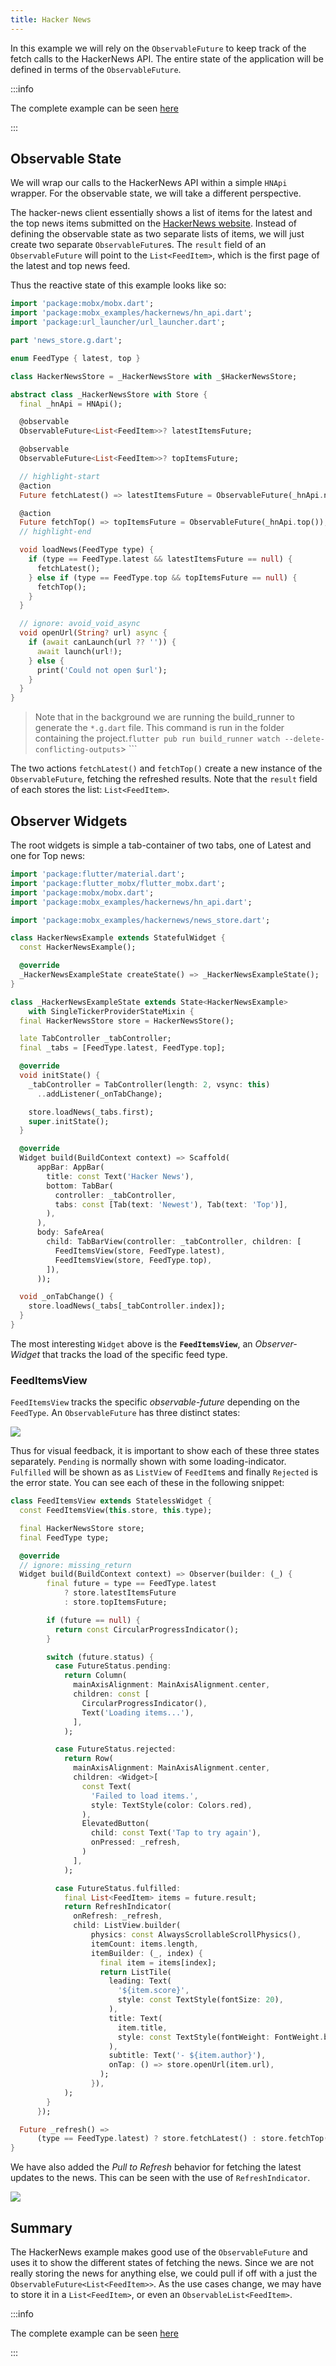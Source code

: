 ```yaml
---
title: Hacker News
---
```



In this example we will rely on the `ObservableFuture` to keep track of the
fetch calls to the HackerNews API. The entire state of the application will be
defined in terms of the `ObservableFuture`.

:::info

The complete example can be seen
[here](https://github.com/mobxjs/mobx.dart/tree/master/mobx_examples/lib/hackernews)

:::

## Observable State

We will wrap our calls to the HackerNews API within a simple `HNApi` wrapper.
For the observable state, we will take a different perspective.

The hacker-news client essentially shows a list of items for the latest and the
top news items submitted on the
[HackerNews website](https://news.ycombinator.com/). Instead of defining the
observable state as two separate lists of items, we will just create two
separate `ObservableFuture`s. The `result` field of an `ObservableFuture` will
point to the `List<FeedItem>`, which is the first page of the latest and top
news feed.

Thus the reactive state of this example looks like so:

```dart
import 'package:mobx/mobx.dart';
import 'package:mobx_examples/hackernews/hn_api.dart';
import 'package:url_launcher/url_launcher.dart';

part 'news_store.g.dart';

enum FeedType { latest, top }

class HackerNewsStore = _HackerNewsStore with _$HackerNewsStore;

abstract class _HackerNewsStore with Store {
  final _hnApi = HNApi();

  @observable
  ObservableFuture<List<FeedItem>>? latestItemsFuture;

  @observable
  ObservableFuture<List<FeedItem>>? topItemsFuture;

  // highlight-start
  @action
  Future fetchLatest() => latestItemsFuture = ObservableFuture(_hnApi.newest());

  @action
  Future fetchTop() => topItemsFuture = ObservableFuture(_hnApi.top());
  // highlight-end

  void loadNews(FeedType type) {
    if (type == FeedType.latest && latestItemsFuture == null) {
      fetchLatest();
    } else if (type == FeedType.top && topItemsFuture == null) {
      fetchTop();
    }
  }

  // ignore: avoid_void_async
  void openUrl(String? url) async {
    if (await canLaunch(url ?? '')) {
      await launch(url!);
    } else {
      print('Could not open $url');
    }
  }
}

```

> Note that in the background we are running the build_runner to generate the
> `*.g.dart` file. This command is run in the folder containing the
> project.`flutter pub run build_runner watch --delete-conflicting-outputs`> ```

The two actions `fetchLatest()` and `fetchTop()` create a new instance of the
`ObservableFuture`, fetching the refreshed results. Note that the `result` field
of each stores the list: `List<FeedItem>`.

## Observer Widgets

The root widgets is simple a tab-container of two tabs, one of Latest and one
for Top news:

```dart
import 'package:flutter/material.dart';
import 'package:flutter_mobx/flutter_mobx.dart';
import 'package:mobx/mobx.dart';
import 'package:mobx_examples/hackernews/hn_api.dart';

import 'package:mobx_examples/hackernews/news_store.dart';

class HackerNewsExample extends StatefulWidget {
  const HackerNewsExample();

  @override
  _HackerNewsExampleState createState() => _HackerNewsExampleState();
}

class _HackerNewsExampleState extends State<HackerNewsExample>
    with SingleTickerProviderStateMixin {
  final HackerNewsStore store = HackerNewsStore();

  late TabController _tabController;
  final _tabs = [FeedType.latest, FeedType.top];

  @override
  void initState() {
    _tabController = TabController(length: 2, vsync: this)
      ..addListener(_onTabChange);

    store.loadNews(_tabs.first);
    super.initState();
  }

  @override
  Widget build(BuildContext context) => Scaffold(
      appBar: AppBar(
        title: const Text('Hacker News'),
        bottom: TabBar(
          controller: _tabController,
          tabs: const [Tab(text: 'Newest'), Tab(text: 'Top')],
        ),
      ),
      body: SafeArea(
        child: TabBarView(controller: _tabController, children: [
          FeedItemsView(store, FeedType.latest),
          FeedItemsView(store, FeedType.top),
        ]),
      ));

  void _onTabChange() {
    store.loadNews(_tabs[_tabController.index]);
  }
}
```

The most interesting `Widget` above is the **`FeedItemsView`**, an
_Observer-Widget_ that tracks the load of the specific feed type.

### FeedItemsView

`FeedItemsView` tracks the specific _observable-future_ depending on the
`FeedType`. An `ObservableFuture` has three distinct states:

<img src={observableFuture} />

Thus for visual feedback, it is important to show each of these three states
separately. `Pending` is normally shown with some loading-indicator. `Fulfilled`
will be shown as as `ListView` of `FeedItem`s and finally `Rejected` is the
error state. You can see each of these in the following snippet:

```dart
class FeedItemsView extends StatelessWidget {
  const FeedItemsView(this.store, this.type);

  final HackerNewsStore store;
  final FeedType type;

  @override
  // ignore: missing_return
  Widget build(BuildContext context) => Observer(builder: (_) {
        final future = type == FeedType.latest
            ? store.latestItemsFuture
            : store.topItemsFuture;

        if (future == null) {
          return const CircularProgressIndicator();
        }

        switch (future.status) {
          case FutureStatus.pending:
            return Column(
              mainAxisAlignment: MainAxisAlignment.center,
              children: const [
                CircularProgressIndicator(),
                Text('Loading items...'),
              ],
            );

          case FutureStatus.rejected:
            return Row(
              mainAxisAlignment: MainAxisAlignment.center,
              children: <Widget>[
                const Text(
                  'Failed to load items.',
                  style: TextStyle(color: Colors.red),
                ),
                ElevatedButton(
                  child: const Text('Tap to try again'),
                  onPressed: _refresh,
                )
              ],
            );

          case FutureStatus.fulfilled:
            final List<FeedItem> items = future.result;
            return RefreshIndicator(
              onRefresh: _refresh,
              child: ListView.builder(
                  physics: const AlwaysScrollableScrollPhysics(),
                  itemCount: items.length,
                  itemBuilder: (_, index) {
                    final item = items[index];
                    return ListTile(
                      leading: Text(
                        '${item.score}',
                        style: const TextStyle(fontSize: 20),
                      ),
                      title: Text(
                        item.title,
                        style: const TextStyle(fontWeight: FontWeight.bold),
                      ),
                      subtitle: Text('- ${item.author}'),
                      onTap: () => store.openUrl(item.url),
                    );
                  }),
            );
        }
      });

  Future _refresh() =>
      (type == FeedType.latest) ? store.fetchLatest() : store.fetchTop();
}
```

We have also added the _Pull to Refresh_ behavior for fetching the latest
updates to the news. This can be seen with the use of `RefreshIndicator`.

<img src={hnGif} />

## Summary

The HackerNews example makes good use of the `ObservableFuture` and uses it to
show the different states of fetching the news. Since we are not really storing
the news for anything else, we could pull if off with a just the
`ObservableFuture<List<FeedItem>>`. As the use cases change, we may have to
store it in a `List<FeedItem>`, or even an `ObservableList<FeedItem>`.

:::info

The complete example can be seen
[here](https://github.com/mobxjs/mobx.dart/tree/master/mobx_examples/lib/hackernews)

:::

